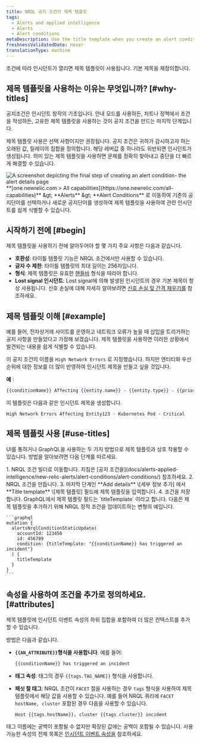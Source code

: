 ```yaml
---
title: NRQL 공지 조건의 제목 템플릿
tags:
  - Alerts and applied intelligence
  - Alerts
  - Alert conditions
metaDescription: Use the title template when you create an alert condition so you can easily identify related incidents.
freshnessValidatedDate: never
translationType: machine
---
```


조건에 따라 인시던트가 열리면 제목 템플릿이 사용됩니다. 기본 제목을 재정의합니다.

## 제목 템플릿을 사용하는 이유는 무엇입니까? [#why-titles]

공지조건은 인시던트 창작의 기초입니다. 안내 모드를 사용하든, 차트나 정책에서 조건을 작성하든, 고유한 제목 템플릿을 사용하는 것이 공지 조건을 만드는 마지막 단계입니다.

제목 템플릿 사용은 선택 사항이지만 권장됩니다. 공지 조건은 귀하가 감시하고자 하는 오래된 값, 릴레이의 집합을 정의합니다. 해당 레버값 중 하나라도 위반되면 인시던트가 생성됩니다. 의미 있는 제목 템플릿을 사용하면 문제를 정확히 찾아내고 중단을 더 빠르게 해결할 수 있습니다.

<img title="alert details page" alt="A screenshot depicting the final step of creating an alert condition- the alert details page" src="/images/alerts_screenshot-crop_adding-alert-details-to-an-alert-condition.webp" />

<figcaption>
  <DNT>**[one.newrelic.com &gt; All capabilities](https://one.newrelic.com/all-capabilities)**</DNT> &amp;gt; <DNT>**Alerts** </DNT>&amp;gt; <DNT>**Alert Conditions**</DNT> 로 이동하여 기존의 공지단어를 선택하거나 새로운 공지단어를 생성하여 제목 템플릿을 사용하여 관련 인시던트를 쉽게 식별할 수 있습니다.
</figcaption>

## 시작하기 전에 [#begin]

제목 템플릿을 사용하기 전에 알아두어야 할 몇 가지 주요 사항은 다음과 같습니다.

* **호환성**: 타이틀 템플릿 기능은 NRQL 조건에서만 사용할 수 있습니다.
* **글자 수 제한**: 타이틀 템플릿의 최대 길이는 256자입니다.
* **형식**: 제목 템플릿은 유효한 [핸들바](https://handlebarsjs.com/guide/) 형식을 따라야 합니다.
* **Lost signal 인시던트**: Lost signal에 의해 발생된 인시던트의 경우 기본 제목이 항상 사용됩니다. 신호 손실에 대해 자세히 알아보려면 [신호 손실 및 간격 채우기를](/docs/apis/nerdgraph/examples/nerdgraph-api-loss-signal-gap-filling/) 참조하세요.

## 제목 템플릿 이해 [#example]

예를 들어, 전자상거래 사이트를 운영하고 네트워크 오류가 높을 때 삽입을 트리거하는 공지 사항을 만들었다고 가정해 보겠습니다. 제목 템플릿을 사용하면 이러한 상황에서 발견되는 내용을 쉽게 식별할 수 있습니다.

이 공지 조건의 이름을 `High Network Errors` 로 지정했습니다. 하지만 엔터티와 우선순위에 대한 정보를 더 많이 반영하여 인시던트 제목을 만들고 싶을 것입니다.

**예** :

```handlebars
{{conditionName}} Affecting {{entity.name}} - {{entity.type}} - {{priority}}
```

이 템플릿은 다음과 같은 인시던트 제목을 생성합니다.

```
High Network Errors Affecting Entity123 - Kubernetes Pod - Critical
```

## 제목 템플릿 사용 [#use-titles]

UI를 통하거나 GraphQL을 사용하는 두 가지 방법으로 제목 템플릿과 상호 작용할 수 있습니다. 방법을 알아보려면 다음 단계를 따르세요.

<CollapserGroup>
  <Collapser id="template-ui" title="UI에서 제목 템플릿 만들기">
    1. NRQL 조건 빌더로 이동합니다. 지침은 [공지 조건을](docs/alerts-applied-intelligence/new-relic-alerts/alert-conditions/alert-conditions/) 참조하세요.
    2. NRQL 조건을 만듭니다.
    3. 마지막 단계인 **Add details** \[세부 정보 추가] 에서 **Title template** \[제목 템플릿] 필드에 제목 템플릿을 입력합니다.
    4. 조건을 저장합니다.
  </Collapser>

  <Collapser id="template-ui" title="GraphQL에서 제목 템플릿 생성">
    GraphQL에서 제목 템플릿 필드는 `titleTemplate` 이라고 합니다. 다음은 제목 템플릿을 추가하기 위해 NRQL 정적 조건을 업데이트하는 변형의 예입니다.

    ```graphql
    mutation {
      alertsNrqlConditionStaticUpdate(
        accountId: 123456
        id: 456789
        condition: {titleTemplate: "{{conditionName}} has triggered an incident"}
      ) {
        titleTemplate
      }
    }
    ```
  </Collapser>
</CollapserGroup>

## 속성을 사용하여 조건을 추가로 정의하세요. [#attributes]

제목 템플릿에 인시던트 이벤트 속성의 하위 집합을 포함하여 더 많은 컨텍스트를 추가할 수 있습니다.

방법은 다음과 같습니다.

* **`{{AN_ATTRIBUTE}}`형식을 사용합니다**. 예를 들어:

  ```handlebars
  {{conditionName}} has triggered an incident
  ```

* **태그 속성**: 태그의 경우 `{{tags.TAG_NAME}}` 형식을 사용합니다.

* **패싯 절 태그**: NRQL 조건이 `FACET` 절을 사용하는 경우 `tags` 형식을 사용하여 제목 템플릿에서 해당 값을 사용할 수 있습니다. 예를 들어 NRQL 쿼리에 `FACET hostName, cluster` 포함된 경우 다음을 사용할 수 있습니다.

  ```handlebars
  Host {{tags.hostName}}, cluster {{tags.cluster}} incident
  ```

태그 이름에는 공백이 포함될 수 없지만 확장된 값에는 공백이 포함될 수 있습니다. 사용 가능한 속성의 전체 목록은 [인시던트 이벤트 속성을](/docs/alerts-applied-intelligence/new-relic-alerts/advanced-alerts/understand-technical-concepts/incident-event-attributes) 참조하세요.